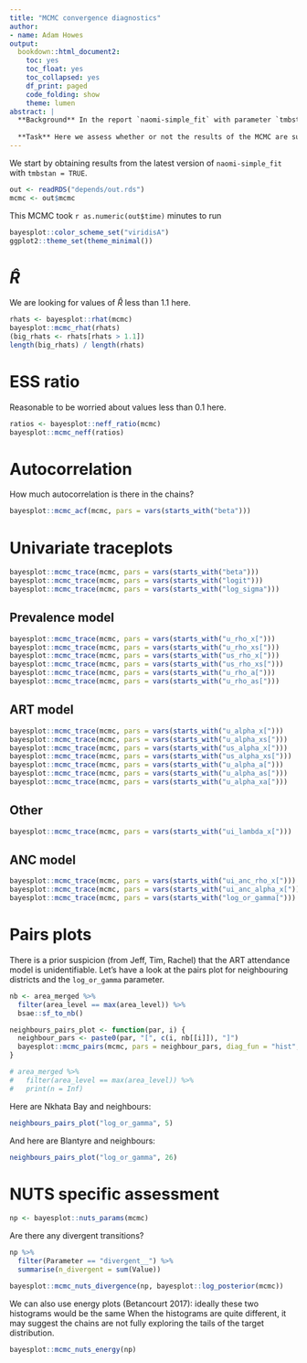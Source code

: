 ```yaml
---
title: "MCMC convergence diagnostics"
author:
- name: Adam Howes
output:
  bookdown::html_document2:
    toc: yes
    toc_float: yes
    toc_collapsed: yes
    df_print: paged
    code_folding: show
    theme: lumen
abstract: |
  **Background** In the report `naomi-simple_fit` with parameter `tmbstan = TRUE`, we used the NUTS algorithm to perform MCMC inference for the simplified Naomi model.
  
  **Task** Here we assess whether or not the results of the MCMC are suitable using a range of diagnostic tools.
---
```


We start by obtaining results from the latest version of `naomi-simple_fit` with `tmbstan = TRUE`.

```r
out <- readRDS("depends/out.rds")
mcmc <- out$mcmc
```

This MCMC took `r as.numeric(out$time)` minutes to run

```r
bayesplot::color_scheme_set("viridisA")
ggplot2::theme_set(theme_minimal())
```

# $\hat R$

We are looking for values of $\hat R$ less than 1.1 here. 

```r
rhats <- bayesplot::rhat(mcmc)
bayesplot::mcmc_rhat(rhats)
(big_rhats <- rhats[rhats > 1.1])
length(big_rhats) / length(rhats)
```

# ESS ratio

Reasonable to be worried about values less than 0.1 here.

```r
ratios <- bayesplot::neff_ratio(mcmc)
bayesplot::mcmc_neff(ratios)
```

# Autocorrelation

How much autocorrelation is there in the chains?

```r
bayesplot::mcmc_acf(mcmc, pars = vars(starts_with("beta")))
```

# Univariate traceplots

```r
bayesplot::mcmc_trace(mcmc, pars = vars(starts_with("beta")))
bayesplot::mcmc_trace(mcmc, pars = vars(starts_with("logit")))
bayesplot::mcmc_trace(mcmc, pars = vars(starts_with("log_sigma")))
```

## Prevalence model

```r
bayesplot::mcmc_trace(mcmc, pars = vars(starts_with("u_rho_x[")))
bayesplot::mcmc_trace(mcmc, pars = vars(starts_with("u_rho_xs[")))
bayesplot::mcmc_trace(mcmc, pars = vars(starts_with("us_rho_x[")))
bayesplot::mcmc_trace(mcmc, pars = vars(starts_with("us_rho_xs[")))
bayesplot::mcmc_trace(mcmc, pars = vars(starts_with("u_rho_a[")))
bayesplot::mcmc_trace(mcmc, pars = vars(starts_with("u_rho_as[")))
```

## ART model

```r
bayesplot::mcmc_trace(mcmc, pars = vars(starts_with("u_alpha_x[")))
bayesplot::mcmc_trace(mcmc, pars = vars(starts_with("u_alpha_xs[")))
bayesplot::mcmc_trace(mcmc, pars = vars(starts_with("us_alpha_x[")))
bayesplot::mcmc_trace(mcmc, pars = vars(starts_with("us_alpha_xs[")))
bayesplot::mcmc_trace(mcmc, pars = vars(starts_with("u_alpha_a[")))
bayesplot::mcmc_trace(mcmc, pars = vars(starts_with("u_alpha_as[")))
bayesplot::mcmc_trace(mcmc, pars = vars(starts_with("u_alpha_xa[")))
```

## Other

```r
bayesplot::mcmc_trace(mcmc, pars = vars(starts_with("ui_lambda_x[")))
```

## ANC model

```r
bayesplot::mcmc_trace(mcmc, pars = vars(starts_with("ui_anc_rho_x[")))
bayesplot::mcmc_trace(mcmc, pars = vars(starts_with("ui_anc_alpha_x[")))
bayesplot::mcmc_trace(mcmc, pars = vars(starts_with("log_or_gamma["))) #' N.B. these are from the ANC attendance model
```

# Pairs plots

There is a prior suspicion (from Jeff, Tim, Rachel) that the ART attendance model is unidentifiable.
Let's have a look at the pairs plot for neighbouring districts and the `log_or_gamma` parameter.

```r
nb <- area_merged %>%
  filter(area_level == max(area_level)) %>%
  bsae::sf_to_nb()

neighbours_pairs_plot <- function(par, i) {
  neighbour_pars <- paste0(par, "[", c(i, nb[[i]]), "]")
  bayesplot::mcmc_pairs(mcmc, pars = neighbour_pars, diag_fun = "hist", off_diag_fun = "hex")
}

# area_merged %>%
#   filter(area_level == max(area_level)) %>%
#   print(n = Inf)
```

Here are Nkhata Bay and neighbours:

```r
neighbours_pairs_plot("log_or_gamma", 5) 
```

And here are Blantyre and neighbours:

```r
neighbours_pairs_plot("log_or_gamma", 26)
```

# NUTS specific assessment

```r
np <- bayesplot::nuts_params(mcmc)
```

Are there any divergent transitions?

```r
np %>%
  filter(Parameter == "divergent__") %>%
  summarise(n_divergent = sum(Value))

bayesplot::mcmc_nuts_divergence(np, bayesplot::log_posterior(mcmc))
```

We can also use energy plots (Betancourt 2017): ideally these two histograms would be the same 
When the histograms are quite different, it may suggest the chains are not fully exploring the tails of the target distribution.

```r
bayesplot::mcmc_nuts_energy(np)
```
